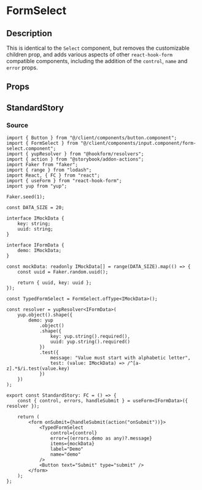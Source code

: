 
<Meta title="general/inputs/form-select" component={FormSelect} />

# FormSelect

## Description
This is identical to the `Select` component, but removes the customizable children prop, and adds
various aspects of other `react-hook-form` compatible components, including the addition of the
`control`, `name` and `error` props.

## Props
<Props of={FormSelect} />

## StandardStory
<Preview>
	<Story name="standard">
		<StandardStory />
	</Story>
</Preview>

### Source
```tsx
import { Button } from "@/client/components/button.component";
import { FormSelect } from "@/client/components/input.component/form-select.component";
import { yupResolver } from "@hookform/resolvers";
import { action } from "@storybook/addon-actions";
import Faker from "faker";
import { range } from "lodash";
import React, { FC } from "react";
import { useForm } from "react-hook-form";
import yup from "yup";

Faker.seed(1);

const DATA_SIZE = 20;

interface IMockData {
	key: string;
	uuid: string;
}

interface IFormData {
	demo: IMockData;
}

const mockData: readonly IMockData[] = range(DATA_SIZE).map(() => {
	const uuid = Faker.random.uuid();

	return { uuid, key: uuid };
});

const TypedFormSelect = FormSelect.ofType<IMockData>();

const resolver = yupResolver<IFormData>(
	yup.object().shape({
		demo: yup
			.object()
			.shape({
				key: yup.string().required(),
				uuid: yup.string().required()
			})
			.test({
				message: "Value must start with alphabetic letter",
				test: (value: IMockData) => /^[a-z].*$/i.test(value.key)
			})
	})
);

export const StandardStory: FC = () => {
	const { control, errors, handleSubmit } = useForm<IFormData>({ resolver });

	return (
		<form onSubmit={handleSubmit(action("onSubmit"))}>
			<TypedFormSelect
				control={control}
				error={(errors.demo as any)?.message}
				items={mockData}
				label="Demo"
				name="demo"
			/>
			<Button text="Submit" type="submit" />
		</form>
	);
};
```
